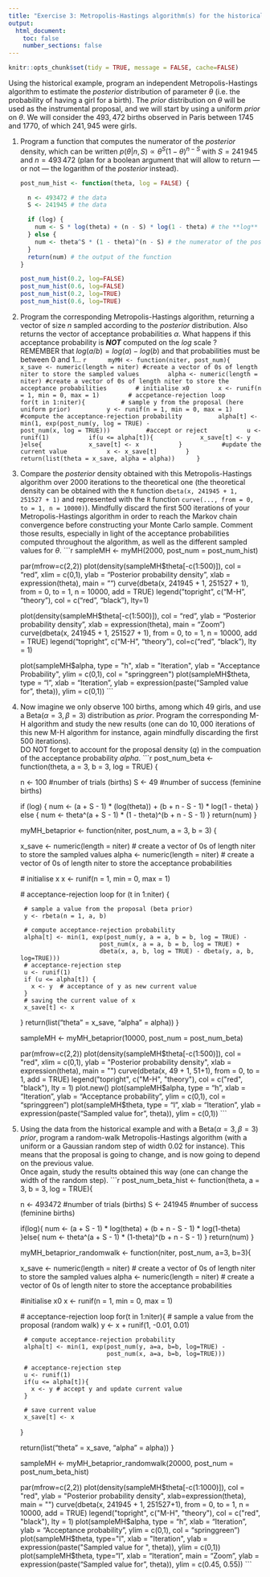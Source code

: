 ```yaml
---
title: "Exercise 3: Metropolis-Hastings algorithm(s) for the historical application (Beta-Bernoulli model)"
output:
  html_document:
    toc: false
    number_sections: false
---
```



```r
knitr::opts_chunk$set(tidy = TRUE, message = FALSE, cache=FALSE)
```

Using the historical example, program an independent Metropolis-Hastings algorithm to estimate the *posterior* distribution of parameter $\theta$ (i.e. the probability of having a girl for a birth). The *prior* distribution on $\theta$ will be used as the instrumental proposal, and we will start by using a uniform *prior* on $\theta$. We will consider the $493,472$ births observed in Paris between 1745 and 1770, of which $241,945$ were girls.

  1. Program a function that computes the numerator of the *posterior* density, which can be written $p(\theta|n,S)\propto\theta^S(1-\theta)^{n-S}$ with $S = 241\,945$ and $n = 493\,472$ (plan for a boolean argument that will allow to return --- or not --- the logarithm of the *posterior* instead).
     ```r
     post_num_hist <- function(theta, log = FALSE) {
       
       n <- 493472 # the data
       S <- 241945 # the data
       
       if (log) {
         num <- S * log(theta) + (n - S) * log(1 - theta) # the **log** numerator of the posterior
       } else {
         num <- theta^S * (1 - theta)^(n - S) # the numerator of the posterior
       }
       return(num) # the output of the function
     }
     
     post_num_hist(0.2, log=FALSE)
     post_num_hist(0.6, log=FALSE)
     post_num_hist(0.2, log=TRUE)
     post_num_hist(0.6, log=TRUE)
     ```
  2. Program the corresponding Metropolis-Hastings algorithm, returning a vector of size $n$ sampled according to the *posterior* distribution. Also returns the vector of acceptance probabilities $\alpha$. What happens if this acceptance probability is ***NOT*** computed on the $log$ scale ?  
  REMEMBER that $log(a/b) = log(a) - log(b)$ and that probabilities must be between 0 and 1...
     ```r
     myMH <- function(niter, post_num){
       x_save <- numeric(length = niter) #create a vector of 0s of length niter to store the sampled values
       alpha <- numeric(length = niter) #create a vector of 0s of length niter to store the acceptance probabilities
       # initialise x0
       x <- runif(n = 1, min = 0, max = 1)
       # accpetance-rejection loop
       for(t in 1:niter){
         # sample y from the proposal (here uniform prior)
         y <- runif(n = 1, min = 0, max = 1)
         #compute the acceptance-rejection probability
         alpha[t] <- min(1, exp(post_num(y, log = TRUE) -
                           post_num(x, log = TRUE)))
         #accept or reject
          u <- runif(1)
          if(u <= alpha[t]){
            x_save[t] <- y
          }else{
            x_save[t] <- x
          }
          #update the current value
          x <- x_save[t]
       }
       return(list(theta = x_save, alpha = alpha))
     }
     ```
  3. Compare the *posterior* density obtained with this Metropolis-Hastings algorithm over 2000 iterations to the theoretical one (the theoretical density can be obtained with the `R` function `dbeta(x, 241945 + 1, 251527 + 1)` and represented with the `R` function `curve(..., from = 0, to = 1, n = 10000)`). Mindfully discard the first 500 iterations of your Metropolis-Hastings algorithm in order to reach the Markov chain convergence before constructing your Monte Carlo sample. Comment those results, especially in light of the acceptance probabilities computed throughout the algorithm, as well as the different sampled values for $\theta$.
      ```r
      sampleMH <- myMH(2000, post_num = post_num_hist)
      
      par(mfrow=c(2,2))
      plot(density(sampleMH$theta[-c(1:500)]), col = "red", xlim = c(0,1),
           ylab = "Posterior probability density", 
           xlab = expression(theta), main = "")
      curve(dbeta(x, 241945 + 1, 251527 + 1), from = 0, to = 1, n = 10000, add = TRUE)
      legend("topright", c("M-H", "theory"), col = c("red", "black"), lty=1)
      
      plot(density(sampleMH$theta[-c(1:500)]), col = "red",
           ylab = "Posterior probability density", xlab = expression(theta), 
           main = "Zoom")
      curve(dbeta(x, 241945 + 1, 251527 + 1), from = 0, to = 1, n = 10000, add = TRUE)
      legend("topright", c("M-H", "theory"), col=c("red", "black"), lty = 1)
      
      plot(sampleMH$alpha, type = "h", xlab = "Iteration", 
           ylab = "Acceptance Probability", ylim = c(0,1), col = "springgreen")
      plot(sampleMH$theta, type = "l", xlab = "Iteration", 
           ylab = expression(paste("Sampled value for ", theta)), ylim = c(0,1))
      ```
  4. Now imagine we only observe $100$ births, among which $49$ girls, and use a $\text{Beta}(\alpha = 3, \beta=3)$ distribution as *prior*. Program the corresponding M-H algorithm and study the new results (one can do $10,000$ iterations of this new M-H algorithm for instance, again mindfully discarding the first 500 iterations).  
  DO NOT forget to account for the proposal density ($q$) in the compuation of the acceptance probability $alpha$.
      ```r
      post_num_beta <- function(theta, a = 3, b = 3, log = TRUE) {
  
        n <- 100 #number of trials (births)
        S <- 49  #number of success (feminine births)
  
        if (log) {
          num <- (a + S - 1) * (log(theta)) + (b + n - S - 1) * log(1 - theta)
        } else {
          num <- theta^(a + S - 1) * (1 - theta)^(b + n - S - 1)
        }
        return(num)
      }
      
      myMH_betaprior <- function(niter, post_num, a = 3, b = 3) {
  
        x_save <- numeric(length = niter) # create a vector of 0s of length niter to store the sampled values
        alpha <- numeric(length = niter) # create a vector of 0s of length niter to store the acceptance probabilities
    
        # initialise x
        x <- runif(n = 1, min = 0, max = 1)
        
        # acceptance-rejection loop
        for (t in 1:niter) {
        
          # sample a value from the proposal (beta prior)
          y <- rbeta(n = 1, a, b)
        
          # compute acceptance-rejection probability
          alpha[t] <- min(1, exp(post_num(y, a = a, b = b, log = TRUE) - 
                               post_num(x, a = a, b = b, log = TRUE) + 
                               dbeta(x, a, b, log = TRUE) - dbeta(y, a, b, log=TRUE)))
          # acceptance-rejection step
          u <- runif(1)
          if (u <= alpha[t]) {
            x <- y  # acceptance of y as new current value
          }
          # saving the current value of x
          x_save[t] <- x
        }
        return(list("theta" = x_save, "alpha" = alpha))
      }

      sampleMH <- myMH_betaprior(10000, post_num = post_num_beta)
      
      
      par(mfrow=c(2,2))
      plot(density(sampleMH$theta[-c(1:500)]), col = "red", xlim = c(0,1),
           ylab = "Posterior probability density", 
           xlab = expression(theta), main = "")
      curve(dbeta(x, 49 + 1, 51+1), from = 0, to = 1, add = TRUE)
      legend("topright", c("M-H", "theory"), col = c("red", "black"), lty = 1)
      plot.new()
      plot(sampleMH$alpha, type = "h", xlab = "Iteration", 
           ylab = "Acceptance probability", ylim = c(0,1), col = "springgreen")
      plot(sampleMH$theta, type = "l", xlab = "Iteration", 
           ylab = expression(paste("Sampled value for ", theta)), ylim = c(0,1))
      ```
  5. Using the data from the historical example and with a $\text{Beta}(\alpha = 3, \beta=3)$ *prior*, program a random-walk Metropolis-Hastings algorithm (with a uniform or a Gaussian random step of width $0.02$ for instance). This means that the proposal is going to change, and is now going to depend on the previous value.  
Once again, study the results obtained this way (one can change the width of the random step).
      ```r
      post_num_beta_hist <- function(theta, a = 3, b = 3, log = TRUE){
        
        n <- 493472 #number of trials (births)
        S <- 241945 #number of success (feminine births)
        
        if(log){
          num <- (a + S - 1) * log(theta) + (b + n - S - 1) * log(1-theta)
        }else{
          num <- theta^(a + S - 1) * (1-theta)^(b + n - S - 1)
        }
        return(num)
      }
      
      myMH_betaprior_randomwalk <- function(niter, post_num, a=3, b=3){
        
        x_save <- numeric(length = niter) # create a vector of 0s of length niter to store the sampled values
        alpha <- numeric(length = niter) # create a vector of 0s of length niter to store the acceptance probabilities
        
        #initialise x0
        x <- runif(n = 1, min = 0, max = 1)
        
        # acceptance-rejection loop
        for(t in 1:niter){
          # sample a value from the proposal  (random walk)
          y <- x + runif(1, -0.01, 0.01)
        
          # compute acceptance-rejection probability
          alpha[t] <- min(1, exp(post_num(y, a=a, b=b, log=TRUE) - 
                                 post_num(x, a=a, b=b, log=TRUE)))
        
          # acceptance-rejection step
          u <- runif(1)
          if(u <= alpha[t]){
            x <- y # accept y and update current value
          }
          
          # save current value
          x_save[t] <- x
        }
        
        return(list("theta" = x_save, "alpha" = alpha))
      }
      
      sampleMH <- myMH_betaprior_randomwalk(20000, post_num = post_num_beta_hist)
      
      
      par(mfrow=c(2,2))
      plot(density(sampleMH$theta[-c(1:1000)]), col = "red",
           ylab = "Posterior probability density", 
           xlab=expression(theta), main = "")
      curve(dbeta(x, 241945 + 1, 251527+1), from = 0, to = 1, n = 10000, add = TRUE)
      legend("topright", c("M-H", "theory"), col = c("red", "black"), lty = 1)
      plot(sampleMH$alpha, type = "h", xlab = "Iteration", 
           ylab = "Acceptance probability", ylim = c(0,1), col = "springgreen")
      plot(sampleMH$theta, type="l", xlab = "Iteration", 
           ylab = expression(paste("Sampled value for ", theta)), ylim = c(0,1))
      plot(sampleMH$theta, type="l", xlab = "Iteration", main = "Zoom",
           ylab = expression(paste("Sampled value for ", theta)), ylim = c(0.45, 0.55))
      ```


